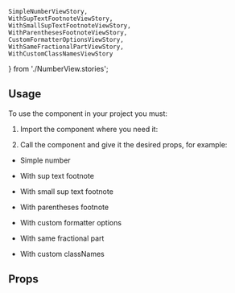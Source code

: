     SimpleNumberViewStory,
    WithSupTextFootnoteViewStory,
    WithSmallSupTextFootnoteViewStory,
    WithParenthesesFootnoteViewStory,
    CustomFormatterOptionsViewStory,
    WithSameFractionalPartViewStory,
    WithCustomClassNamesViewStory
} from './NumberView.stories';

<Meta title="NumberView" component={NumberView} />

<Readme />

## Usage

To use the component in your project you must:

1. Import the component where you need it:

<Source language="javascript" code="import NumberView from '@byndyusoft-ui/number-view';" />

2. Call the component and give it the desired props, for example:

-   Simple number

<Canvas withSource="open">
    <Story story={SimpleNumberViewStory} />
</Canvas>

-   With sup text footnote

<Canvas withSource="open">
    <Story story={WithSupTextFootnoteViewStory} />
</Canvas>

-   With small sup text footnote

<Canvas withSource="open">
    <Story story={WithSmallSupTextFootnoteViewStory} />
</Canvas>

-   With parentheses footnote

<Canvas withSource="open">
    <Story story={WithParenthesesFootnoteViewStory} />
</Canvas>

-   With custom formatter options

<Canvas withSource="open">
    <Story story={CustomFormatterOptionsViewStory} />
</Canvas>

-   With same fractional part

<Canvas withSource="open">
    <Story story={WithSameFractionalPartViewStory} />
</Canvas>

-   With custom classNames

<Canvas withSource="open">
    <Story story={WithCustomClassNamesViewStory} />
</Canvas>

## Props

<ArgsTable of={NumberView} />
